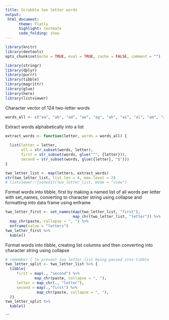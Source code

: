 ```yaml
---
title: Scrabble two letter words
output:
 html_document:
      theme: flatly
      highlight: textmate
      code_folding: show
---
```


```r
library(knitr)
library(devtools)
opts_chunk$set(echo = TRUE, eval = TRUE, cache = FALSE, comment = "")
```

```r
library(stringr)
library(dplyr)
library(purrr)
library(tibble)
library(magrittr)
library(glue)
library(here)
library(listviewer)
```

Character vector of 124 two-letter words 

```r
words_all <- c("aa", "ab", "ad", "ae", "ag", "ah", "ai", "al", "am", "an", "ar", "as", "at", "aw", "ax", "ay", "ba", "be", "bi", "bo", "by", "ch", "da", "de", "di", "do", "ea", "ed", "ee", "ef", "eh", "el", "em", "en", "er", "es", "et", "ex", "fa", "fe", "fy", "gi", "go", "gu", "ha", "he", "hi", "hm", "ho", "id", "if", "in", "io", "is", "it", "ja", "jo", "ka", "ki", "ko", "ky", "la", "li", "lo", "ma", "me", "mi", "mm", "mo", "mu", "my", "na", "ne", "no", "nu", "ny", "ob", "od", "oe", "of", "oh", "oi", "om", "on", "oo", "op", "or", "os", "ou", "ow", "ox", "oy", "pa", "pe", "pi", "po", "qi", "re", "sh", "si", "so", "st", "ta", "te", "ti", "to", "ug", "uh", "um", "un", "up", "ur", "us", "ut", "we", "wo", "xi", "xu", "ya", "ye", "yo", "yu", "za", "zo")
```

Extract words alphabetically into a list

```r
extract_words <- function(letter, words = words_all) {
  
  list(letter = letter,
       all = str_subset(words, letter),
       first = str_subset(words, glue("^", {letter})),
       second = str_subset(words, glue({letter}, "$")))
}

two_letter_list <- map(letters, extract_words)
str(two_letter_list, list.len = 4, max.level = 2)
# listviewer::jsonedit(two_letter_list, mode = "view")
```

Format words into tibble, first by making a named list of all words per letter with set_names, converting to character string using collapse and formatting into data frame using enframe

```r
two_letter_first <- set_names(map(two_letter_list, "first"), 
                              map_chr(two_letter_list, "letter")) %>% 
  map_chr(paste, collapse = ", ") %>% 
  enframe(value = "letters")
two_letter_first %>% 
  kable()
```

Format words into tibble, creating list columns and then converting into character string using collapse

```r
# remember { to prevent two_letter_list being passed into tibble
two_letter_split <- two_letter_list %>% {
  tibble(
     first = map(., "second") %>% 
             map_chr(paste, collapse = ", "),
     letter = map_chr(., "letter"),
     second = map(.,"first") %>% 
              map_chr(paste, collapse = ", "),
  )}
two_letter_split %>% 
  kable()
```






```

